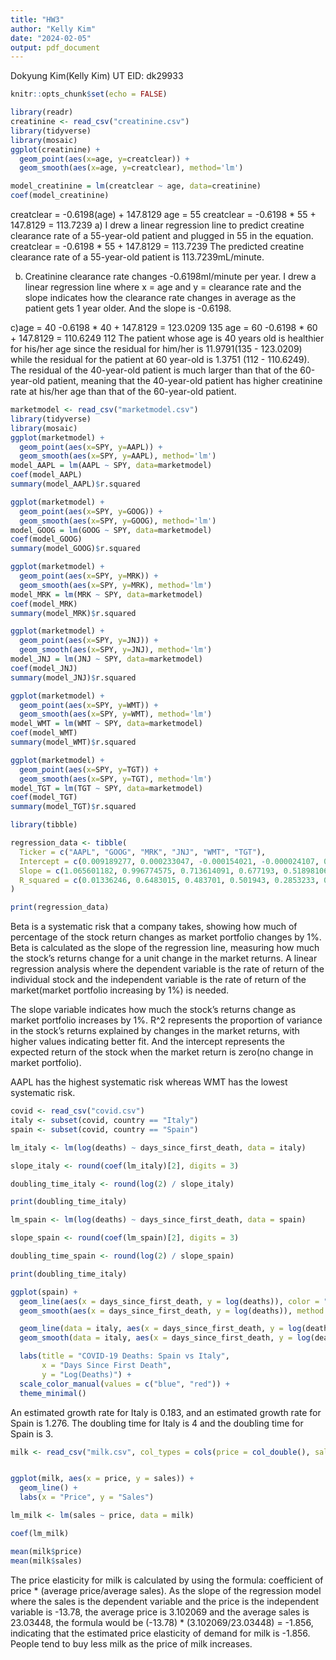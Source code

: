 ```yaml
---
title: "HW3"
author: "Kelly Kim"
date: "2024-02-05"
output: pdf_document
---
```

Dokyung Kim(Kelly Kim)
UT EID: dk29933

```r
knitr::opts_chunk$set(echo = FALSE)
```



```r
library(readr)
creatinine <- read_csv("creatinine.csv")
library(tidyverse)
library(mosaic)
ggplot(creatinine) + 
  geom_point(aes(x=age, y=creatclear)) + 
  geom_smooth(aes(x=age, y=creatclear), method='lm')

model_creatinine = lm(creatclear ~ age, data=creatinine)
coef(model_creatinine)
```
creatclear = -0.6198(age) + 147.8129
age = 55
creatclear = -0.6198 * 55 + 147.8129 = 113.7239
a) I drew a linear regression line to predict creatine clearance rate of a 55-year-old patient and plugged in 55 in the equation. 
creatclear = -0.6198 * 55 + 147.8129 = 113.7239
The predicted creatine clearance rate of a 55-year-old patient is 113.7239mL/minute.

b) Creatinine clearance rate changes -0.6198ml/minute per year. I drew a linear regression line where x = age and y = clearance rate and the slope indicates how the clearance rate changes in average as the patient gets 1 year older. And the slope is -0.6198.

c)age = 40
-0.6198 * 40 + 147.8129 = 123.0209
135
age = 60
-0.6198 * 60 + 147.8129 = 110.6249
112
The patient whose age is 40 years old is healthier for his/her age since the residual for him/her is 11.9791(135 - 123.0209) while the residual for the patient at 60 year-old is 1.3751 (112 - 110.6249). The residual of the 40-year-old patient is much larger than that of the 60-year-old patient, meaning that the 40-year-old patient has higher creatinine rate at his/her age than that of the 60-year-old patient.

```r
marketmodel <- read_csv("marketmodel.csv")
library(tidyverse)
library(mosaic)
ggplot(marketmodel) + 
  geom_point(aes(x=SPY, y=AAPL)) + 
  geom_smooth(aes(x=SPY, y=AAPL), method='lm')
model_AAPL = lm(AAPL ~ SPY, data=marketmodel)
coef(model_AAPL)
summary(model_AAPL)$r.squared 

ggplot(marketmodel) + 
  geom_point(aes(x=SPY, y=GOOG)) + 
  geom_smooth(aes(x=SPY, y=GOOG), method='lm')
model_GOOG = lm(GOOG ~ SPY, data=marketmodel)
coef(model_GOOG)
summary(model_GOOG)$r.squared 

ggplot(marketmodel) + 
  geom_point(aes(x=SPY, y=MRK)) + 
  geom_smooth(aes(x=SPY, y=MRK), method='lm')
model_MRK = lm(MRK ~ SPY, data=marketmodel)
coef(model_MRK)
summary(model_MRK)$r.squared 

ggplot(marketmodel) + 
  geom_point(aes(x=SPY, y=JNJ)) + 
  geom_smooth(aes(x=SPY, y=JNJ), method='lm')
model_JNJ = lm(JNJ ~ SPY, data=marketmodel)
coef(model_JNJ)
summary(model_JNJ)$r.squared 

ggplot(marketmodel) + 
  geom_point(aes(x=SPY, y=WMT)) + 
  geom_smooth(aes(x=SPY, y=WMT), method='lm')
model_WMT = lm(WMT ~ SPY, data=marketmodel)
coef(model_WMT)
summary(model_WMT)$r.squared 

ggplot(marketmodel) + 
  geom_point(aes(x=SPY, y=TGT)) + 
  geom_smooth(aes(x=SPY, y=TGT), method='lm')
model_TGT = lm(TGT ~ SPY, data=marketmodel)
coef(model_TGT)
summary(model_TGT)$r.squared 

library(tibble)

regression_data <- tibble(
  Ticker = c("AAPL", "GOOG", "MRK", "JNJ", "WMT", "TGT"),
  Intercept = c(0.009189277, 0.000233047, -0.000154021, -0.000024107, 0.00067811, 0.001583341),
  Slope = c(1.065601182, 0.996774575, 0.713614091, 0.677193, 0.518981064, 0.707648462),
  R_squared = c(0.01336246, 0.6483015, 0.483701, 0.501943, 0.2853233, 0.2478813)
)

print(regression_data)
```
Beta is a systematic risk that a company takes, showing how much of percentage of the stock return changes as market portfolio changes by 1%.
Beta is calculated as the slope of the regression line, measuring how much the stock's returns change for a unit change in the market returns. A linear regression analysis where the dependent variable is the rate of return of the individual stock and the independent variable is the rate of return of the market(market portfolio increasing by 1%) is needed. 

The slope variable indicates how much the stock's returns change as market portfolio increases by 1%. R^2 represents the proportion of variance in the stock's returns explained by changes in the market returns, with higher values indicating better fit. And the intercept represents the expected return of the stock when the market return is zero(no change in market portfolio).

AAPL has the highest systematic risk whereas WMT has the lowest systematic risk.



```r
covid <- read_csv("covid.csv")
italy <- subset(covid, country == "Italy")
spain <- subset(covid, country == "Spain")

lm_italy <- lm(log(deaths) ~ days_since_first_death, data = italy)

slope_italy <- round(coef(lm_italy)[2], digits = 3)

doubling_time_italy <- round(log(2) / slope_italy)

print(doubling_time_italy)

lm_spain <- lm(log(deaths) ~ days_since_first_death, data = spain)

slope_spain <- round(coef(lm_spain)[2], digits = 3)

doubling_time_spain <- round(log(2) / slope_spain)

print(doubling_time_italy)

ggplot(spain) +
  geom_line(aes(x = days_since_first_death, y = log(deaths)), color = "blue") +
  geom_smooth(aes(x = days_since_first_death, y = log(deaths)), method = "lm", se = FALSE, color = "blue") +

  geom_line(data = italy, aes(x = days_since_first_death, y = log(deaths)), color = "red") +
  geom_smooth(data = italy, aes(x = days_since_first_death, y = log(deaths)), method = "lm", se = FALSE, color = "red") +

  labs(title = "COVID-19 Deaths: Spain vs Italy",
       x = "Days Since First Death",
       y = "Log(Deaths)") +
  scale_color_manual(values = c("blue", "red")) +
  theme_minimal()

```

An estimated growth rate for Italy is 0.183, and an estimated growth rate for Spain is 1.276. The doubling time for Italy is 4 and the doubling time for Spain is 3.

```r

milk <- read_csv("milk.csv", col_types = cols(price = col_double(), sales = col_integer()))


ggplot(milk, aes(x = price, y = sales)) +
  geom_line() +
  labs(x = "Price", y = "Sales")

lm_milk <- lm(sales ~ price, data = milk)

coef(lm_milk)

mean(milk$price)
mean(milk$sales)

```
The price elasticity for milk is calculated by using the formula: coefficient of price * (average price/average sales). As the slope of the regression model where the sales is the dependent variable and the price is the independent variable is -13.78, the average price is 3.102069 and the average sales is 23.03448, the formula would be (-13.78) * (3.102069/23.03448) = -1.856, indicating that the estimated price elasticity of demand for milk is -1.856. People tend to buy less milk as the price of milk increases.
